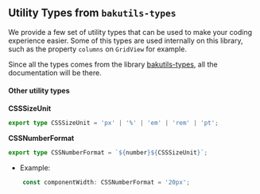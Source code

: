 
<Meta title="Models/UtilityTypes" />

## Utility Types from `bakutils-types`

We provide a few set of utility types that can be used to make your coding experience easier. 
Some of this types are used internally on this library, such as the property `columns` on `GridView` for example.

Since all the types comes from the library [bakutils-types](https://www.npmjs.com/package/bakutils-types), all the documentation will be there.

#### Other utility types

__CSSSizeUnit__
```ts dark
export type CSSSizeUnit = 'px' | '%' | 'em' | 'rem' | 'pt';
```

__CSSNumberFormat__
```ts dark
export type CSSNumberFormat = `${number}${CSSSizeUnit}`;
```

* Example:
```ts dark	
    const componentWidth: CSSNumberFormat = '20px';
```